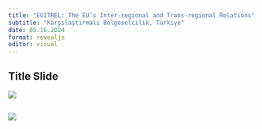 ```yaml
---
title: "EUITREL: The EU’s Inter-regional and Trans-regional Relations"
subtitle: "Karşılaştırmalı Bölgeselcilik, Türkiye"
date: 05.16.2024
format: revealjs
editor: visual
---
```


## Title Slide

![](images/Yeşil ile Küre Simgesi Gençlik Ağı Konferansı Afiş-18.png)

## 

![](images/13. hafta_page-0001.jpg)
